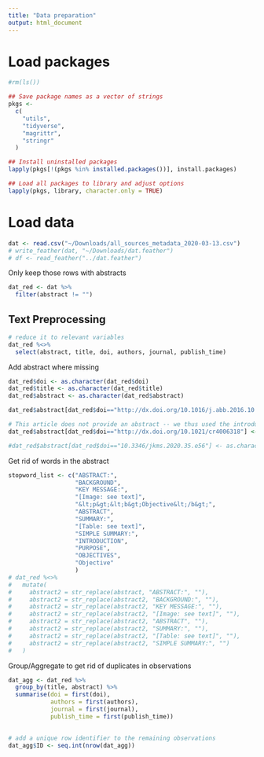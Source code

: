 ```yaml
---
title: "Data preparation"
output: html_document
---
```


# Load packages
```r

#rm(ls())

## Save package names as a vector of strings
pkgs <-
  c(
    "utils",
    "tidyverse",
    "magrittr",
    "stringr"
  )

## Install uninstalled packages
lapply(pkgs[!(pkgs %in% installed.packages())], install.packages)

## Load all packages to library and adjust options
lapply(pkgs, library, character.only = TRUE)
```

# Load data
```r
dat <- read.csv("~/Downloads/all_sources_metadata_2020-03-13.csv")
# write_feather(dat, "~/Downloads/dat.feather")
# df <- read_feather("../dat.feather")
```

Only keep those rows with abstracts
```r
dat_red <- dat %>% 
  filter(abstract != "")
```

## Text Preprocessing

```r
# reduce it to relevant variables
dat_red %<>% 
  select(abstract, title, doi, authors, journal, publish_time)
```

Add abstract where missing
```r
dat_red$doi <- as.character(dat_red$doi)
dat_red$title <- as.character(dat_red$title)
dat_red$abstract <- as.character(dat_red$abstract)

dat_red$abstract[dat_red$doi=="http://dx.doi.org/10.1016/j.abb.2016.10.008"] <- "USP17 is a deubiquitinating enzyme that is upregulated in numerous cancers and therefore a drug target. We developed a robust expression, purification, and assay system for USP17 enabling its enzymatic and structural characterization. USP17 was expressed in E. coli as inclusion bodies and then solubilized, refolded, and purified using affinity and size-exclusion chromatography. Milligram quantities of pure USP17 can be produced that is catalytically more efficient (kcat/Km = 1500 (x103) M−1sec−1) than other human USPs studied to date. Analytical size-exclusion chromatography, analytical ultracentrifugation, and dynamic light scattering studies suggest that the quaternary structure of USP17 is a monomer. Steady-state kinetic studies show that USP17 efficiently hydrolyzes both ubiquitin-AMC (kcat = 1.5 sec−1 and Km = 1.0 μM) and ubiquitin-rhodamine110 (kcat = 1.8 sec−1 and Km = 2.0 μM) substrates. Ubiquitin chain cleavage assays reveal that USP17 efficiently cleaves di-ubiquitin chains with Lys11, Lys33, Lys48 and Lys63 linkages and tetra-ubiquitin chains with Lys11, Lys48 and Lys63 linkages but is inefficient in cleaving di-ubiquitin chains with Lys6, Lys27, or Lys29 linkages or linear ubiquitin chains. The substrate specificity of USP17 is most similar to that of USP1, where both USPs display higher specificity than other characterized members of the USP family."

# This article does not provide an abstract -- we thus used the introduction here.
dat_red$abstract[dat_red$doi=="http://dx.doi.org/10.1021/cr4006318"] <- "Mammals have complex biological systems and are constantly prone to infections by a wide array of bacteria, fungi, viruses, and parasites, a significant challenge to the constant development of disease-strains resistance to current drugs. As a result, there is always a need to identify new anti-infective agents against these organisms. An anti-infective agent is defined by Webster as “an agent capable of acting against an infection, by inhibiting the spread of an infectious agent or by killing the infectious agent outright”. Some of the emerging and drug-resistant infectious diseases having research priority are human immunodeficiency virus (HIV) or AIDS, hepatitis B and C viruses, respiratory infections such as influenza and respiratory syncytial virus (RSV), and dengue fever. Figures 1 and 2 provide us with the data in regards to the mortality and incidence rates, respectively, of people with viral diseases. Search engines utilized to identify the literature reviewed here include Google scholar, Scifinder, Pubmed, government documents from the CDC, NIH, and the World Health Organization (WHO), academic journals, and books."

#dat_red$abstract[dat_red$doi=="10.3346/jkms.2020.35.e56"] <- as.character("Have you ever put on a level-D protective clothing? Various papers and textbooks plainly describe wearing level-D protective clothing against respiratory viruses, but in practice this is not a simple task. It takes at least five minutes to wear it. If you try to see the patient after wearing, it is very difficult to communicate. With the N95 respirator, basic conversation is not easy. Physical examination is also difficult to conduct. For example, can you properly auscultate a patient while wearing such heavy personal protective equipment (PPE)? Moreover, if you are wearing this heavy PPE in the summer, the heat and stuffiness are really unbearable. When suspected of novel coronavirus infection (2019-nCoV), another ordeal is encountered when a telephone call is made with the community health center to discuss patient transfer. At first it is not connected well because telephone call to public health center is congested. Even with the connection, the voice over there is hard to hear. And because of wearing gloves, the phone keyboard touch is not good. Sometimes the decision of the public health center is inconsistent with ours, resulting in disagreements or conflicts. Doffing (taking off) the level-D protective clothing is more difficult than donning (putting on). Each time you take off one PPE, you will need to do a hand hygiene. So doffing takes at least 10 minutes. Some patients show an aggressive attitude, making the medical personnel frustrated. This is a real situation. During the MERS-CoV disaster in 2015, we already experienced to know this fact. When a newly emerging infectious disease outbreak occurs, the situation does not proceed normally. Standard guidelines are established and enforced, but the people never act rationally. This dealing with epidemic is actually a series of hardships. Now, let's go over the current situation. Eventually, the third plague in the 21st century struck the world. In December 2019, an outbreak of pneumonia of unknown origin began in Wuhan, China. The causative pathogen was identified as a new species of coronavirus similar to SARS-CoV. It was originally called Wuhan virus at the beginning, but is later officially named 2019-nCoV. This virus is a positive sense single stranded RNA virus belonging to the family Coronaviridae. Most coronaviruses cause only mild upper respiratory infections, but sometimes they cause fatal respiratory disease and outbreaks, as experienced in cases of SARS-CoV or MERS-CoV. This disaster has been warned until recently that new mutants of coronavirus can occur anytime.5, 6 The emergence of these mutants is caused by species jumping between human and other animals. Therefore, it is likely to occur in an environment where human and animals are in close contact. The current outbreak is also suspected of being caused by mutants from species spillover in Wuhan's wild animal market. The 2019-nCoV is rapidly spreading throughout China and around the world in a relatively short period of time. As of 29 January 2020, a total of 6,140 cases were confirmed in 19 countries, including Korea, of which 132 died (in China only) and had a mortality of 2.1%. As much as the 2015 MERS-CoV outbreak, we are also learning a lot lesson from this disaster. Because epidemic is a national disaster, not only medical institutions but also governments have to be active. Hence, honesty and transparency are, above all, the virtues that governments should have. Our country is excellent at coping with this disaster, thanks to the experiences that we have gained during the 2015 MERS-CoV outbreak. Our defense system is at least more thorough and faster than it used to be. What do you expect this nCoV outbreak to be in the future? Based on the SARS epidemic precedence, the outbreak is expected to last at least three months. And this outbreak is expected to have a greater amount of transmission than the 2015 MERS-CoV. Recently, the possibility of transmission by asymptomatic infected people has also been raised carefully although its evidence is unclear. Therefore, we should also prepare for the spread to communities by asymptomatic infections. After the MERS-CoV outbreak in 2015, there was a self-tormenting expression in the medical profession society: 'Patients die, hospitals die, and civil servants are praised.' But the bad memories of the past should never be repeated. In fact, at present, cooperation between community health centers and private hospitals is not always harmonious. The government needs to be more active, not just to leave everything to the medical staffs. After all, the responsibility for the controlling nationwide epidemics lies with health authorities of the government. The Korea Center for Disease Control and Prevention (KCDC) must be the control tower of the present disaster in Korea and all other central or local governmental organizations must cooperate with the KCDC. Toward the end of the 2019-nCoV outbreak we must go on a march of arduousness. Health workers, the government, and the people will need to unite to overcome this disaster.")

```


Get rid of words in the abstract
```r
stopword_list <- c("ABSTRACT:",
                   "BACKGROUND",
                   "KEY MESSAGE:",
                   "[Image: see text]",
                   "&lt;p&gt;&lt;b&gt;Objective&lt;/b&gt;",
                   "ABSTRACT",
                   "SUMMARY:",
                   "[Table: see text]",
                   "SIMPLE SUMMARY:",
                   "INTRODUCTION",
                   "PURPOSE",
                   "OBJECTIVES",
                   "Objective"
                   )
# dat_red %<>%
#   mutate(
#     abstract2 = str_replace(abstract, "ABSTRACT:", ""),
#     abstract2 = str_replace(abstract2, "BACKGROUND:", ""),
#     abstract2 = str_replace(abstract2, "KEY MESSAGE:", ""),
#     abstract2 = str_replace(abstract2, "[Image: see text]", ""),
#     abstract2 = str_replace(abstract2, "ABSTRACT", ""),
#     abstract2 = str_replace(abstract2, "SUMMARY:", ""),
#     abstract2 = str_replace(abstract2, "[Table: see text]", ""),
#     abstract2 = str_replace(abstract2, "SIMPLE SUMMARY:", "")
#   )

```

Group/Aggregate to get rid of duplicates in observations
```r
dat_agg <- dat_red %>% 
  group_by(title, abstract) %>% 
  summarise(doi = first(doi),
            authors = first(authors),
            journal = first(journal),
            publish_time = first(publish_time))
  
```
 

```r
# add a unique row identifier to the remaining observations
dat_agg$ID <- seq.int(nrow(dat_agg))
```


